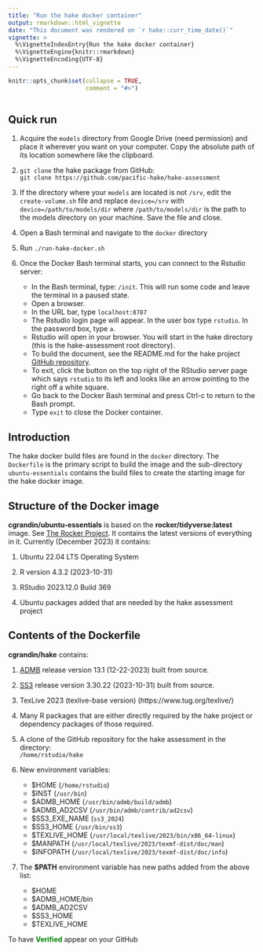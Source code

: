 ```yaml
---
title: "Run the hake docker container"
output: rmarkdown::html_vignette
date: "This document was rendered on `r hake::curr_time_date()`"
vignette: >
  %\VignetteIndexEntry{Run the hake docker container}
  %\VignetteEngine{knitr::rmarkdown}
  %\VignetteEncoding{UTF-8}
---
```


```r
knitr::opts_chunk$set(collapse = TRUE,
                      comment = "#>")
```

```r
```

## Quick run

1. Acquire the `models` directory from Google Drive (need permission) and
   place it wherever you want on your computer. Copy the absolute path of
   its location somewhere like the clipboard.

1. `git clone` the hake package from GitHub: \
   `git clone https://github.com/pacific-hake/hake-assessment`

1. If the directory where your `models` are located is not `/srv`, edit the
   `create-volume.sh` file and replace `device=/srv` with
   `device=/path/to/models/dir` where `/path/to/models/dir` is the path to
   the models directory on your machine. Save the file and close.

1. Open a Bash terminal and navigate to the `docker` directory

1. Run `./run-hake-docker.sh`

1. Once the Docker Bash terminal starts, you can connect to the Rstudio server:

   - In the Bash terminal, type: `/init`. This will run some code and leave
     the terminal in a paused state.
   - Open a browser.
   - In the URL bar, type `localhost:8787`
   - The Rstudio login page will appear. In the user box type `rstudio`. In
     the password box, type `a`.
   - Rstudio will open in your browser. You will start in the hake directory
     (this is the hake-assessment root directory).
   - To build the document, see the README.md for the hake project [GitHub
     repository](https://github.com/pacific-hake/hake-assessment).
   - To exit, click the button on the top right of the RStudio server page
     which says `rstudio` to its left and looks like an arrow pointing to
     the right off a white square.
   - Go back to the Docker Bash terminal and press Ctrl-c to return to the
     Bash prompt. 
   - Type `exit` to close the Docker container.

## Introduction

The hake docker build files are found in the `docker` directory. The
`Dockerfile` is the primary script to build the image and the sub-directory
`ubuntu-essentials` contains the build files to create the starting image for
the hake docker image.

## Structure of the Docker image
**cgrandin/ubuntu-essentials** is based on the **rocker/tidyverse:latest**
image. See [The Rocker Project](https://rocker-project.org/). It contains
the latest versions of everything in it. Currently (December 2023) it
contains: \

1. Ubuntu 22.04 LTS Operating System

1. R version 4.3.2 (2023-10-31)

1. RStudio 2023.12.0 Build 369

1. Ubuntu packages added that are needed by the hake assessment project

## Contents of the **Dockerfile**

**cgrandin/hake** contains: \

1. [ADMB](https://github.com/admb-project/admb) release version 13.1
   (12-22-2023) built from source.
   
1. [SS3](https://github.com/nmfs-ost/ss3-source-code) release version 3.30.22
   (2023-10-31) built from source.
   
1. TexLive 2023 (texlive-base version) (https://www.tug.org/texlive/)

1. Many R packages that are either directly required by the hake project or
   dependency packages of those required.

1. A clone of the GitHub repository for the hake assessment in the directory: \
   `/home/rstudio/hake`
   
1. New environment variables:
   - $HOME (`/home/rstudio`)
   - $INST (`/usr/bin`)
   - $ADMB_HOME (`/usr/bin/admb/build/admb`)
   - $ADMB_AD2CSV (`/usr/bin/admb/contrib/ad2csv`)
   - $SS3_EXE_NAME (`ss3_2024`)
   - $SS3_HOME (`/usr/bin/ss3`)
   - $TEXLIVE_HOME (`/usr/local/texlive/2023/bin/x86_64-linux`)
   - $MANPATH (`/usr/local/texlive/2023/texmf-dist/doc/man`)
   - $INFOPATH (`/usr/local/texlive/2023/texmf-dist/doc/info`)

1. The **$PATH** environment variable has new paths added from the above list:
   - $HOME
   - $ADMB_HOME/bin
   - $ADMB_AD2CSV
   - $SS3_HOME
   - $TEXLIVE_HOME



To have **<span style="color:green;">Verified</span>** appear on your GitHub

